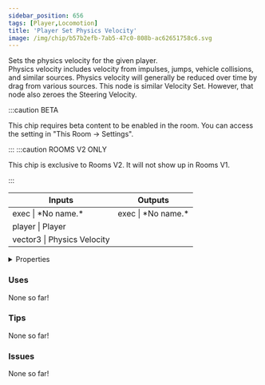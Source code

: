```yaml
---
sidebar_position: 656
tags: [Player,Locomotion]
title: 'Player Set Physics Velocity'
image: /img/chip/b57b2efb-7ab5-47c0-808b-ac62651758c6.svg
---
```


Sets the physics velocity for the given player.  
Physics velocity includes velocity from impulses, jumps, vehicle collisions, and similar sources. 
Physics velocity will generally be reduced over time by drag from various sources. 
This node is similar Velocity Set. However, that node also zeroes the Steering Velocity.

:::caution BETA

This chip requires beta content to be enabled in the room. You can access the setting in "This Room -> Settings".

:::
:::caution ROOMS V2 ONLY

This chip is exclusive to Rooms V2. It will not show up in Rooms V1.

:::


<IChip uuid="b57b2efb-7ab5-47c0-808b-ac62651758c6"/>

<table><thead><tr><th>Inputs</th><th>Outputs</th></tr></thead><tbody><tr><td>exec | *No name.*</td><td>exec | *No name.*</td></tr><tr><td>player | Player</td><td /></tr><tr><td>vector3 | Physics Velocity</td><td /></tr></tbody></table>

<details>
  <summary>Properties</summary>
  <div>
    <div>
    <table>
      <tbody>
        <tr>
          <td>Is beta required?</td>
          <td>Yes</td>
        </tr>
        <tr>
          <td>Is chip a trolling risk?</td>
          <td>No</td>
        </tr>
        <tr>
          <td>Is chip a role assignment risk?</td>
          <td>No</td>
        </tr>
        <tr>
          <td>Chip UUID</td>
          <td>b57b2efb-7ab5-47c0-808b-ac62651758c6</td>
        </tr>
        <tr>
          <td>Room availability</td>
          <td>Rooms V2 only</td>
        </tr>
      </tbody>
    </table>
    </div>
  </div>
</details>

### Uses

None so far!

### Tips

None so far!

### Issues

None so far!